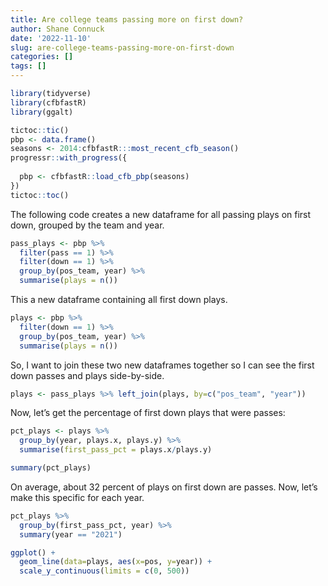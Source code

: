 ```yaml
---
title: Are college teams passing more on first down?
author: Shane Connuck
date: '2022-11-10'
slug: are-college-teams-passing-more-on-first-down
categories: []
tags: []
---
```



```r
library(tidyverse)
library(cfbfastR)
library(ggalt)
```

```r
tictoc::tic()
pbp <- data.frame()
seasons <- 2014:cfbfastR:::most_recent_cfb_season()
progressr::with_progress({
  
  pbp <- cfbfastR::load_cfb_pbp(seasons)
})
tictoc::toc()
```
The following code creates a new dataframe for all passing plays on first down, grouped by the team and year.
```r
pass_plays <- pbp %>% 
  filter(pass == 1) %>% 
  filter(down == 1) %>% 
  group_by(pos_team, year) %>%
  summarise(plays = n())
```
This a new dataframe containing all first down plays. 
```r
plays <- pbp %>% 
  filter(down == 1) %>% 
  group_by(pos_team, year) %>%
  summarise(plays = n())
```
So, I want to join these two new dataframes together so I can see the first down passes and plays side-by-side.
```r
plays <- pass_plays %>% left_join(plays, by=c("pos_team", "year"))
```
Now, let's get the percentage of first down plays that were passes:
```r
pct_plays <- plays %>% 
  group_by(year, plays.x, plays.y) %>% 
  summarise(first_pass_pct = plays.x/plays.y)
```
```r
summary(pct_plays)
```

On average, about 32 percent of plays on first down are passes. Now, let's make this specific for each year.
```r
pct_plays %>% 
  group_by(first_pass_pct, year) %>% 
  summary(year == "2021")
```


```r
ggplot() + 
  geom_line(data=plays, aes(x=pos, y=year)) + 
  scale_y_continuous(limits = c(0, 500))
```

